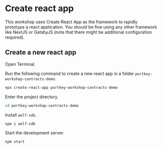 # Create react app

This workshop uses Create React App as the framework to rapidly prototype a react application. You should be fine using any other framework like NextJS or GatsbyJS (note that there might be additional configuration required).

## Create a new react app

Open Terminal.

Run the following command to create a new react app in a folder `portkey-workshop-contracts-demo`.

```sh copy
npx create-react-app portkey-workshop-contracts-demo
```

Enter the project directory.

```sh copy
cd portkey-workshop-contracts-demo
```

Install `aelf-sdk`.

```sh copy
npm i aelf-sdk
```

Start the development server.

```sh copy
npm start
```
